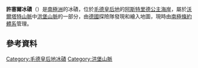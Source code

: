 {{coord|71|34|S|11|32|E|display=title}}

'''許塞爾冰磧'''（{{lang-en|Schussel Moraine}}）是[[南極洲|南極洲]]的冰磧，位於[[毛德皇后地|毛德皇后地]]的[[阿斯特里德公主海岸|阿斯特里德公主海岸]]，屬於[[沃爾塔特山脈|沃爾塔特山脈]]中[[洪堡山脈|洪堡山脈]]的一部分，由[[德國|德國]]探險隊發現和繪入地圖，現時由[[南極條約體系|南極條約體系]]管理。

==參考資料==
{{usgs-gazetteer}}

{{DEFAULTSORT:Schussel Moraine}}
[[Category:毛德皇后地冰磧|Category:毛德皇后地冰磧]]
[[Category:洪堡山脈|Category:洪堡山脈]]


{{PrincessAstridCoast-geo-stub}}
